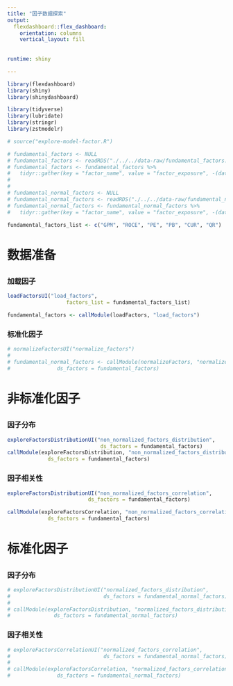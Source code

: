 ```yaml
---
title: "因子数据探索"
output: 
  flexdashboard::flex_dashboard:
    orientation: columns
    vertical_layout: fill
    
    
runtime: shiny

---
```


```r
library(flexdashboard)
library(shiny)
library(shinydashboard)

library(tidyverse)
library(lubridate)
library(stringr)
library(zstmodelr)

# source("explore-model-factor.R")

# fundamental_factors <- NULL
# fundamental_factors <- readRDS("./../../data-raw/fundamental_factors.rds")
# fundamental_factors <- fundamental_factors %>%
#   tidyr::gather(key = "factor_name", value = "factor_exposure", -(date:indcd))
# 
# 
# fundamental_normal_factors <- NULL
# fundamental_normal_factors <- readRDS("./../../data-raw/fundamental_normal_factors.rds")
# fundamental_normal_factors <- fundamental_normal_factors %>%
#   tidyr::gather(key = "factor_name", value = "factor_exposure", -(date:indcd))

fundamental_factors_list <- c("GPM", "ROCE", "PE", "PB", "CUR", "QR")

```

# 数据准备 {data-icon="fa-map"}


## {.tabset}

### 加载因子
```r

loadFactorsUI("load_factors",
                   factors_list = fundamental_factors_list)

fundamental_factors <- callModule(loadFactors, "load_factors")


```



### 标准化因子
```r

# normalizeFactorsUI("normalize_factors")
# 
# fundamental_normal_factors <- callModule(normalizeFactors, "normalize_factors",
#               ds_factors = fundamental_factors)

```

# 非标准化因子 {data-icon="fa-list"}

## {.tabset}

### 因子分布
```r

exploreFactorsDistributionUI("non_normalized_factors_distribution",
                              ds_factors = fundamental_factors)
callModule(exploreFactorsDistribution, "non_normalized_factors_distribution",
             ds_factors = fundamental_factors)

```

### 因子相关性
```r

exploreFactorsDistributionUI("non_normalized_factors_correlation",
                          ds_factors = fundamental_factors)

callModule(exploreFactorsCorrelation, "non_normalized_factors_correlation",
             ds_factors = fundamental_factors)

```


# 标准化因子 {data-icon="fa-list"}

## {.tabset}

### 因子分布

```r

# exploreFactorsDistributionUI("normalized_factors_distribution",
#                              ds_factors = fundamental_normal_factors)
# 
# callModule(exploreFactorsDistribution, "normalized_factors_distribution",
#              ds_factors = fundamental_normal_factors)

```



### 因子相关性

```r
# exploreFactorsCorrelationUI("normalized_factors_correlation",
#                              ds_factors = fundamental_normal_factors)
# 
# callModule(exploreFactorsCorrelation, "normalized_factors_correlation",
#               ds_factors = fundamental_normal_factors)
  
```








